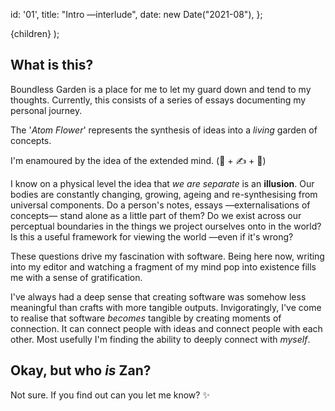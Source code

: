 
  id: '01',
  title: "Intro —interlude",
  date: new Date("2021-08"),
};


  <Layout meta={meta}>
    <References id={meta.id} references={references} />
    {children}
  </Layout>
);

## What is this?
Boundless Garden is a place for me to let my guard down and tend to my thoughts.
Currently, this consists of a series of essays documenting my personal journey.

<AtomFlower />

The '_Atom Flower_' represents the synthesis of ideas into a _living_ garden of concepts.

I'm enamoured by the idea of the extended mind. (🧠 + ✍️ + 🎒)

I know on a physical level the idea that _we are separate_ is an __illusion__. Our bodies are constantly changing, growing, ageing and re-synthesising from universal components. Do a person's notes, essays —externalisations of concepts— stand alone as a little part of them? Do we exist across our perceptual boundaries in the things we project ourselves onto in the world? Is this a useful framework for viewing the world —even if it's wrong?

These questions drive my fascination with software. Being here now, writing into my editor and watching a fragment of my mind pop into existence fills me with a sense of gratification.

I've always had a deep sense that creating software was somehow less meaningful than crafts with more tangible outputs. Invigoratingly, I've come to realise that software _becomes_ tangible by creating moments of connection. It can connect people with ideas and connect people with each other. Most usefully I'm finding the ability to deeply connect with _myself_.

## Okay, but who *is* Zan?
Not sure. If you find out can you let me know? ✨


